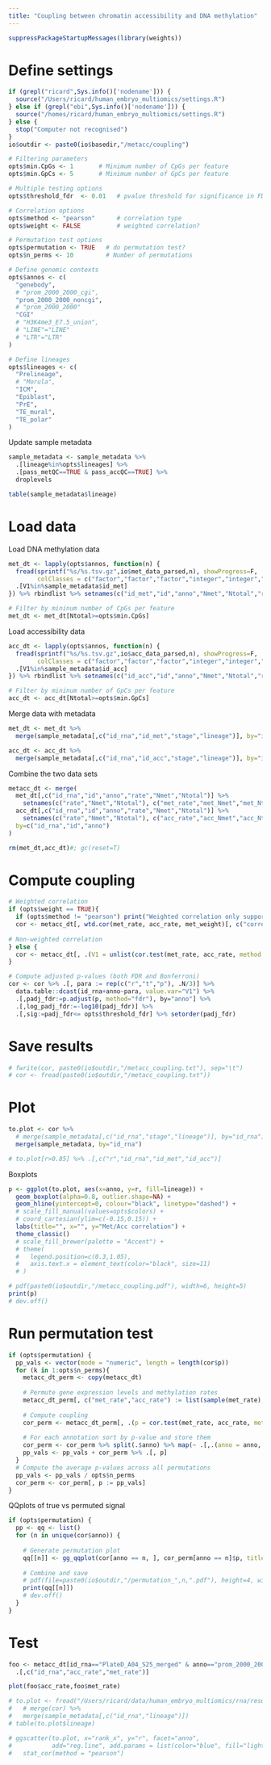 ```yaml
---
title: "Coupling between chromatin accessibility and DNA methylation"
---
```


```r
suppressPackageStartupMessages(library(weights))
```

# Define settings

```r
if (grepl("ricard",Sys.info()['nodename'])) {
  source("/Users/ricard/human_embryo_multiomics/settings.R")
} else if (grepl("ebi",Sys.info()['nodename'])) {
  source("/homes/ricard/human_embryo_multiomics/settings.R")
} else {
  stop("Computer not recognised")
}
io$outdir <- paste0(io$basedir,"/metacc/coupling")

# Filtering parameters
opts$min.CpGs <- 1       # Minimum number of CpGs per feature
opts$min.GpCs <- 5       # Minimum number of GpCs per feature

# Multiple testing options
opts$threshold_fdr  <- 0.01   # pvalue threshold for significance in FDR

# Correlation options
opts$method <- "pearson"      # correlation type
opts$weight <- FALSE          # weighted correlation? 

# Permutation test options
opts$permutation <- TRUE   # do permutation test?
opts$n_perms <- 10         # Number of permutations

# Define genomic contexts
opts$annos <- c(
  "genebody",
  # "prom_2000_2000_cgi",
  "prom_2000_2000_noncgi",
  # "prom_2000_2000"
  "CGI"
  # "H3K4me3_E7.5_union",
  # "LINE"="LINE"
  # "LTR"="LTR"
)

# Define lineages
opts$lineages <- c(
  "Prelineage",
  # "Morula",
  "ICM",
  "Epiblast",
  "PrE",
  "TE_mural",
  "TE_polar"
)
```

Update sample metadata
```r
sample_metadata <- sample_metadata %>% 
  .[lineage%in%opts$lineages] %>%
  .[pass_metQC==TRUE & pass_accQC==TRUE] %>%
  droplevels

table(sample_metadata$lineage)
```

# Load data

Load DNA methylation data
```r
met_dt <- lapply(opts$annos, function(n) {
  fread(sprintf("%s/%s.tsv.gz",io$met_data_parsed,n), showProgress=F,
        colClasses = c("factor","factor","factor","integer","integer","numeric")) %>%
  .[V1%in%sample_metadata$id_met]
}) %>% rbindlist %>% setnames(c("id_met","id","anno","Nmet","Ntotal","rate"))

# Filter by mininum number of CpGs per feature
met_dt <- met_dt[Ntotal>=opts$min.CpGs]
```

Load accessibility data
```r
acc_dt <- lapply(opts$annos, function(n) {
  fread(sprintf("%s/%s.tsv.gz",io$acc_data_parsed,n), showProgress=F,
        colClasses = c("factor","factor","factor","integer","integer","numeric")) %>%
  .[V1%in%sample_metadata$id_acc]
}) %>% rbindlist %>% setnames(c("id_acc","id","anno","Nmet","Ntotal","rate"))

# Filter by mininum number of GpCs per feature
acc_dt <- acc_dt[Ntotal>=opts$min.GpCs]
```

Merge data with metadata
```r
met_dt <- met_dt %>%
  merge(sample_metadata[,c("id_rna","id_met","stage","lineage")], by="id_met") %>% droplevels

acc_dt <- acc_dt %>% 
  merge(sample_metadata[,c("id_rna","id_acc","stage","lineage")], by="id_acc") %>% droplevels
```

Combine the two data sets
```r
metacc_dt <- merge(
  met_dt[,c("id_rna","id","anno","rate","Nmet","Ntotal")] %>% 
    setnames(c("rate","Nmet","Ntotal"), c("met_rate","met_Nmet","met_Ntotal")),
  acc_dt[,c("id_rna","id","anno","rate","Nmet","Ntotal")] %>% 
    setnames(c("rate","Nmet","Ntotal"), c("acc_rate","acc_Nmet","acc_Ntotal")),
  by=c("id_rna","id","anno")
)

rm(met_dt,acc_dt)#; gc(reset=T)
```

# Compute coupling

```r
# Weighted correlation
if (opts$weight == TRUE){
  if (opts$method != "pearson") print("Weighted correlation only supported for pearson"); stop()
  cor <- metacc_dt[, wtd.cor(met_rate, acc_rate, met_weight)[, c("correlation", "t.value", "p.value")], by = c("id_rna", "anno")]
  
# Non-weighted correlation
} else {
  cor <- metacc_dt[, .(V1 = unlist(cor.test(met_rate, acc_rate, method = opts$method)[c("estimate", "statistic", "p.value")])), by = c("id_rna", "anno")]
}

# Compute adjusted p-values (both FDR and Bonferroni)
cor <- cor %>% .[, para := rep(c("r","t","p"), .N/3)] %>% 
  data.table::dcast(id_rna+anno~para, value.var="V1") %>% 
  .[,padj_fdr:=p.adjust(p, method="fdr"), by="anno"] %>%
  .[,log_padj_fdr:=-log10(padj_fdr)] %>%
  .[,sig:=padj_fdr<= opts$threshold_fdr] %>% setorder(padj_fdr)
```

# Save results

```r
# fwrite(cor, paste0(io$outdir,"/metacc_coupling.txt"), sep="\t")
# cor <- fread(paste0(io$outdir,"/metacc_coupling.txt"))
```

# Plot

```r
to.plot <- cor %>%
  # merge(sample_metadata[,c("id_rna","stage","lineage")], by="id_rna")
  merge(sample_metadata, by="id_rna")
```

```r
# to.plot[r>0.85] %>% .[,c("r","id_rna","id_met","id_acc")]
```

Boxplots
```r
p <- ggplot(to.plot, aes(x=anno, y=r, fill=lineage)) +
  geom_boxplot(alpha=0.8, outlier.shape=NA) +
  geom_hline(yintercept=0, colour="black", linetype="dashed") +
  # scale_fill_manual(values=opts$colors) +
  # coord_cartesian(ylim=c(-0.15,0.15)) +
  labs(title="", x="", y="Met/Acc correlation") +
  theme_classic()
  # scale_fill_brewer(palette = "Accent") +
  # theme(
  #   legend.position=c(0.3,1.05),
  #   axis.text.x = element_text(color="black", size=11)
  # )

# pdf(paste0(io$outdir,"/metacc_coupling.pdf"), width=6, height=5)
print(p)
# dev.off()
```

# Run permutation test

```r
if (opts$permutation) {
  pp_vals <- vector(mode = "numeric", length = length(cor$p))
  for (k in 1:opts$n_perms){
    metacc_dt_perm <- copy(metacc_dt)
    
    # Permute gene expression levels and methylation rates
    metacc_dt_perm[, c("met_rate","acc_rate") := list(sample(met_rate),sample(acc_rate)), by = c("id_rna","anno")]
    
    # Compute coupling
    cor_perm <- metacc_dt_perm[, .(p = cor.test(met_rate, acc_rate, method=opts$method)[["p.value"]]), by = c("id_rna","anno")]
    
    # For each annotation sort by p-value and store them
    cor_perm <- cor_perm %>% split(.$anno) %>% map(~ .[,.(anno = anno, p = sort(p))]) %>% rbindlist
    pp_vals <- pp_vals + cor_perm %>% .[, p]
  }
  # Compute the average p-values across all permutations
  pp_vals <- pp_vals / opts$n_perms
  cor_perm <- cor_perm[, p := pp_vals]
}
```

QQplots of true vs permuted signal
```r
if (opts$permutation) {
  pp <- qq <- list()
  for (n in unique(cor$anno)) {
    
    # Generate permutation plot
    qq[[n]] <- gg_qqplot(cor[anno == n, ], cor_perm[anno == n]$p, title="")
    
    # Combine and save
    # pdf(file=paste0(io$outdir,"/permutation_",n,".pdf"), height=4, width=6, useDingbats=FALSE)
    print(qq[[n]])
    # dev.off()
  }
}
```

# Test

```r
foo <- metacc_dt[id_rna=="PlateD_A04_S25_merged" & anno=="prom_2000_2000_noncgi"] %>%
  .[,c("id_rna","acc_rate","met_rate")]

plot(foo$acc_rate,foo$met_rate)
```


```r
# to.plot <- fread("/Users/ricard/data/human_embryo_multiomics/rna/results/pseudotime/pseudotime.tsv.gz") %>%
#   # merge(cor) %>% 
#   merge(sample_metadata[,c("id_rna","lineage")])
# table(to.plot$lineage)
```

```r
# ggscatter(to.plot, x="rank_x", y="r", facet="anno",
#           add="reg.line", add.params = list(color="blue", fill="lightgray"), conf.int=TRUE) +
#   stat_cor(method = "pearson")
```

